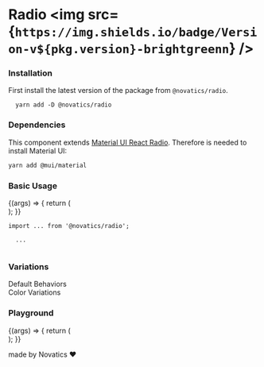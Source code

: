 

<Meta title="Components/Radio" component={Radio} />

# Radio <img src={`https://img.shields.io/badge/Version-v${pkg.version}-brightgreenn`} />

### Installation

First install the latest version of the package from `@novatics/radio`.

```shell
  yarn add -D @novatics/radio
```

### Dependencies

This component extends [Material UI React Radio](https://mui.com/material-ui/react-radio-button). Therefore is needed to install Material UI:

```bash
yarn add @mui/material
```

### Basic Usage

<Canvas>
  <Story name="Basic Usage">
    {(args) => {
      return (
        <div style={{ display: 'flex', flexDirection: 'row' }}>
          <Radio {...args} />
        </div>
      );
    }}
  </Story>
</Canvas>

```tsx
import ... from '@novatics/radio';

  ...


```

### Variations

<Canvas>
  <Story name="Variations">
    <div
      style={{
        display: 'flex',
        flexDirection: 'row',
        justifyContent: 'space-around',
      }}
    >
      <div style={{ display: 'flex', flexDirection: 'column' }}>
        Default Behaviors
        <div style={{ display: 'flex', flexDirection: 'row' }}>
          <Radio checked />
          <Radio />
        </div>
        <div style={{ display: 'flex', flexDirection: 'row' }}>
          <Radio disabled checked />
          <Radio disabled />
        </div>
        <div style={{ display: 'flex', flexDirection: 'row' }}>
          <Radio checked error />
          <Radio error />
        </div>
      </div>
      <div style={{ display: 'flex', flexDirection: 'column' }}>
        Color Variations
        <div style={{ display: 'flex', flexDirection: 'row' }}>
          <Radio color="primary" checked />
          <Radio color="primary" />
        </div>
        <div style={{ display: 'flex', flexDirection: 'row' }}>
          <Radio color="secondary" checked />
          <Radio color="secondary" />
        </div>
        <div style={{ display: 'flex', flexDirection: 'row' }}>
          <Radio color="error" checked />
          <Radio color="error" />
        </div>
        <div style={{ display: 'flex', flexDirection: 'row' }}>
          <Radio color="info" checked />
          <Radio color="info" />
        </div>
        <div style={{ display: 'flex', flexDirection: 'row' }}>
          <Radio color="success" checked />
          <Radio color="success" />
        </div>
        <div style={{ display: 'flex', flexDirection: 'row' }}>
          <Radio color="warning" checked />
          <Radio color="warning" />
        </div>
      </div>
    </div>
  </Story>
</Canvas>

### Playground

<Canvas>
  <Story
    name="Playground"
    argTypes={{
      error: false,
      checked: false,
    }}
  >
    {(args) => {
      return (
        <div style={{ display: 'flex', flexDirection: 'row' }}>
          <Radio {...args} />
        </div>
      );
    }}
  </Story>
</Canvas>

<ArgsTable story="Playground" />

made by Novatics ❤
